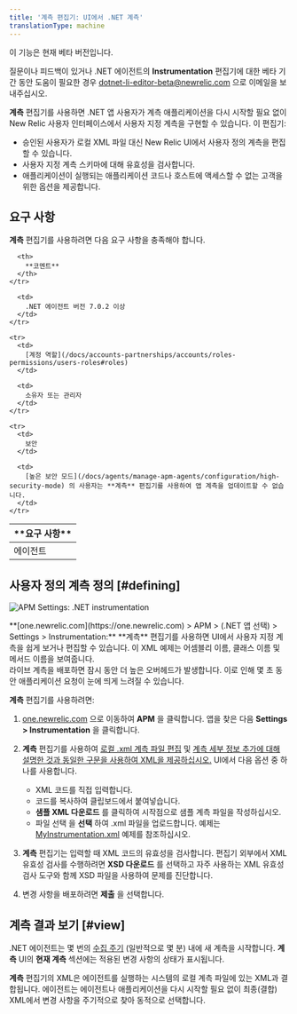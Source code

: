 ```yaml
---
title: '계측 편집기: UI에서 .NET 계측'
translationType: machine
---
```



<Callout title="베타 기능">
  이 기능은 현재 베타 버전입니다.

  질문이나 피드백이 있거나 .NET 에이전트의 **Instrumentation** 편집기에 대한 베타 기간 동안 도움이 필요한 경우 [dotnet-li-editor-beta@newrelic.com](mailto:dotnet-li-editor-beta@newrelic.com) 으로 이메일을 보내주십시오.
</Callout>

**계측** 편집기를 사용하면 .NET 앱 사용자가 계측 애플리케이션을 다시 시작할 필요 없이 New Relic 사용자 인터페이스에서 사용자 지정 계측을 구현할 수 있습니다. 이 편집기:

* 승인된 사용자가 로컬 XML 파일 대신 New Relic UI에서 사용자 정의 계측을 편집할 수 있습니다.
* 사용자 지정 계측 스키마에 대해 유효성을 검사합니다.
* 애플리케이션이 실행되는 애플리케이션 코드나 호스트에 액세스할 수 없는 고객을 위한 옵션을 제공합니다.

## 요구 사항

**계측** 편집기를 사용하려면 다음 요구 사항을 충족해야 합니다.

<table>
  <thead>
    <tr>
      <th width={200}>
        **요구 사항**
      </th>

      <th>
        **코멘트**
      </th>
    </tr>
  </thead>

  <tbody>
    <tr>
      <td>
        에이전트
      </td>

      <td>
        .NET 에이전트 버전 7.0.2 이상
      </td>
    </tr>

    <tr>
      <td>
        [계정 역할](/docs/accounts-partnerships/accounts/roles-permissions/users-roles#roles)
      </td>

      <td>
        소유자 또는 관리자
      </td>
    </tr>

    <tr>
      <td>
        보안
      </td>

      <td>
        [높은 보안 모드](/docs/agents/manage-apm-agents/configuration/high-security-mode) 의 사용자는 **계측** 편집기를 사용하여 앱 계측을 업데이트할 수 없습니다.
      </td>
    </tr>
  </tbody>
</table>

## 사용자 정의 계측 정의 [#defining]

<img
  title="APM Settings: .NET instrumentation"
  alt="APM Settings: .NET instrumentation"
  src={netInstrumentation}
/>

<figcaption>
  **[one.newrelic.com](https://one.newrelic.com) > APM > (.NET 앱 선택) > Settings > Instrumentation:** **계측** 편집기를 사용하면 UI에서 사용자 지정 계측을 쉽게 보거나 편집할 수 있습니다. 이 XML 예제는 어셈블리 이름, 클래스 이름 및 메서드 이름을 보여줍니다.
</figcaption>

<Callout variant="important">
  라이브 계측을 배포하면 잠시 동안 더 높은 오버헤드가 발생합니다. 이로 인해 몇 초 동안 애플리케이션 요청이 눈에 띄게 느려질 수 있습니다.
</Callout>

**계측** 편집기를 사용하려면:

1. [one.newrelic.com](https://one.newrelic.com) 으로 이동하여 **APM** 을 클릭합니다. 앱을 찾은 다음 **Settings > Instrumentation** 을 클릭합니다.

2. **계측** 편집기를 사용하여 [로컬 .xml 계측 파일 편집](/docs/agents/net-agent/custom-instrumentation/create-transactions-xml-net) 및 [계측 세부 정보 추가에 대해 설명한 것과 동일한 구문을 사용하여 XML을 제공하십시오.](/docs/agents/net-agent/custom-instrumentation/add-detail-transactions-xml-net) UI에서 다음 옵션 중 하나를 사용합니다.

   * XML 코드를 직접 입력합니다.
   * 코드를 복사하여 클립보드에서 붙여넣습니다.
   * **샘플 XML 다운로드** 를 클릭하여 시작점으로 샘플 계측 파일을 작성하십시오.
   * 파일 선택 을 **선택** 하여 .xml 파일을 업로드합니다. 예제는 [MyInstrumentation.xml](/docs/agents/net-agent/custom-instrumentation/add-detail-transactions-xml-net#sample) 예제를 참조하십시오.

3. **계측** 편집기는 입력할 때 XML 코드의 유효성을 검사합니다. 편집기 외부에서 XML 유효성 검사를 수행하려면 **XSD 다운로드** 를 선택하고 자주 사용하는 XML 유효성 검사 도구와 함께 XSD 파일을 사용하여 문제를 진단합니다.

4. 변경 사항을 배포하려면 **제출** 을 선택합니다.

## 계측 결과 보기 [#view]

.NET 에이전트는 몇 번의 [수집 주기](/docs/using-new-relic/welcome-new-relic/getting-started/glossary#harvest-cycle) (일반적으로 몇 분) 내에 새 계측을 시작합니다. **계측** UI의 **현재 계측** 섹션에는 적용된 변경 사항의 상태가 표시됩니다.

**계측** 편집기의 XML은 에이전트를 실행하는 시스템의 로컬 계측 파일에 있는 XML과 결합됩니다. 에이전트는 에이전트나 애플리케이션을 다시 시작할 필요 없이 최종(결합) XML에서 변경 사항을 주기적으로 찾아 동적으로 선택합니다.